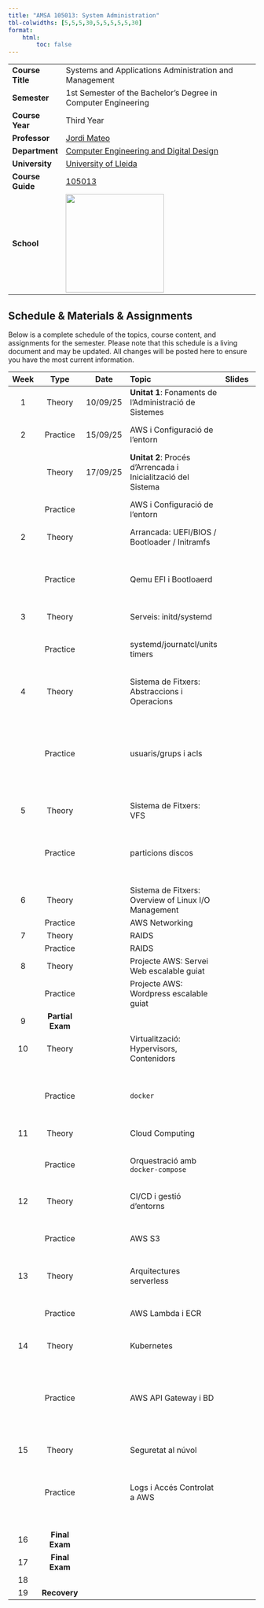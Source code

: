 ```yaml
---
title: "AMSA 105013: System Administration"
tbl-colwidths: [5,5,5,30,5,5,5,5,5,30]
format:
    html:
        toc: false
---
```





|    |                 |
|--|-----------------|
| **Course Title**        | Systems and Applications Administration and Management
| **Semester**  | 1st Semester of the Bachelor's Degree in Computer Engineering
| **Course Year** | Third Year |
| **Professor**   | [Jordi Mateo](mailto:jordi.mateo@udl.cat) |
| **Department** | [Computer Engineering and Digital Design]([https://dd](https://deidd.udl.cat/ca/))  |
| **University** | [University of Lleida](https://www.udl.cat) |
| **Course Guide** | [105013](https://guiadocent.udl.cat/en/html/2025-26_105013) |
| **School**      | [![](figs/institute.png){width="200px"} ](https://www.eps.udl.cat) |



## Schedule & Materials & Assignments

Below is a complete schedule of the topics, course content, and assignments for the semester. Please note that this schedule is a living document and may be updated. All changes will be posted here to ensure you have the most current information.

::: column-screen-inset-right
| Week | Type               | Date       | Topic                                                    | Slides  | Notes  | Lab  | Others  | HW | Deliveries                                                                                                                                       |
|:----:|:------------------:|:----------:|:---------------------------------------------------------|:--:|:--:|:--:|:--:|:--:|:----------------------------------------------------------------------------------------------------------------------------------------:|
| 1    | Theory             |10/09/25    | **Unitat 1**: Fonaments de l’Administració de Sistemes                |  |    |  |  |        |                                                                                                                                          |
| 2    | Practice           |15/09/25    | AWS i Configuració de l'entorn                           |    |    |    |    |    | P0: Màquina virtual AWS + JupyterHub  (guiada)    
|      | Theory             |17/09/25    | **Unitat 2**: Procés d'Arrencada i Inicialització del Sistema                |   |    |  |  |       |   
|      | Practice           |            | AWS i Configuració de l'entorn                           |    |    |    |    |    | P0: Màquina virtual AWS + JupyterHub  (guiada)                                                                                           |
| 2    | Theory             |            | Arrancada: UEFI/BIOS / Bootloader / Initramfs            |    |    |    |    |    |                                                                                                                                          |
|      | Practice           |            | Qemu EFI i Bootloaerd                                    |    |    |    |    |    | P1: EFI que arrenqui amb QEMU/VirtualBox, d'un kernel de linux concret     (QEMU o VirtualBox/VMWare)                                    |
| 3    | Theory             |            | Serveis: initd/systemd                                   |    |    |    |    |    |                                                                                                                                          |
|      | Practice           |            | systemd/journatcl/units timers                           |    |    |    |    |    | P1: Script de backup i configuració per a executar cada halt o poweroff                                                                  |
| 4    | Theory             |            | Sistema de Fitxers:  Abstraccions i Operacions           |    |    |    |    |    |                                                                                                                                          |
|      | Practice           |            | usuaris/grups i acls                                     |    |    |    |    |    | P1: Modificar initramfs per mostrar un menu (arrancada neta o restauració), en cas de restauracio mostrar tots els backups disponibles.  |
| 5    | Theory             |            | Sistema de Fitxers: VFS                                  |    |    |    |    |    |                                                                                                                                          |
|      | Practice           |            | particions discos                                        |    |    |    |    |    | P2: Diagnosticar i resoldre problemes de permisos en un servidor web en una màquina virtual preconfigurada.                              |
| 6    | Theory             |            | Sistema de Fitxers: Overview of Linux I/O Management     |    |    |    |    |    |                                                                                                                                          |
|      | Practice           |            | AWS Networking                                           |    |    |    |    |    |                                                                            |
| 7    | Theory             |            | RAIDS                                                    |    |    |    |    |    |                                                                                                                                          |
|      | Practice           |            | RAIDS                                                    |    |    |    |    |    |                                                                                            |
| 8    | Theory             |            | Projecte AWS: Servei Web escalable guiat                 |    |    |    |    |    |                                                                                                                                          |
|      | Practice           |            | Projecte AWS: Wordpress escalable guiat                  |    |    |    |    |    |                                                                                                    |
| 9    | **Partial Exam**   |            |                                                          |    |    |    |    |    |                                                                                                                                          |
| 10   | Theory             |            | Virtualització: 	Hypervisors, Contenidors                |    |    |    |    |    |                                                                                                                                          |
|      | Practice           |            | `docker`                                                 |    |    |    |    |    | P4: Repositori GitHub amb `Dockerfile`, `README.md`, i aplicació funcional localment.                                                    |
| 11   | Theory             |            | Cloud Computing	                                        |    |    |    |    |    |                                                                                                                                          |
|      | Practice           |            | Orquestració amb `docker-compose`                        |    |    |    |    |    | P4: `docker-compose.yml` funcional, connexió entre l’app i la base de dades.                                                             |
| 12   | Theory             |            | CI/CD i gestió d'entorns	                                |    |    |    |    |    |                                                                                                                                          |
|      | Practice           |            | AWS S3                                                   |    |    |    |    |    | P4: Codi modificat per utilitzar `boto3` per pujar i descarregar imatges de S3.                                                          |
| 13   | Theory             |            | Arquitectures serverless                                 |    |    |    |    |    |                                                                                                                                          |
|      | Practice           |            | AWS Lambda i ECR                                         |    |    |    |    |    | P4: Imatge pujada a ECR. Lambda que processa imatges rebudes i les desa a S3.                                                            |
| 14   | Theory             |            | Kubernetes                                               |    |    |    |    |    |                                                                                                                                       |
|      | Practice           |            | AWS API Gateway i BD                                     |    |    |    |    |    | P4: API Gateway per fer `POST` d’imatges. Lambda activada per API. BBDD migrada i connectada per poder fer `GET` d'algunes dades de la BD.|
| 15   | Theory             |            | Seguretat al núvol                                       |    |    |    |    |    |                                                                                                                                       |
|      | Practice           |            | Logs i Accés Controlat a AWS                             |    |    |    |    |    | P4: Logs a CloudWatch, configurar alarma, accés restringit a la BBDD només des de Lambda i API Gateway.                                   |
| 16   | **Final Exam**     |            |                                                          |    |    |    |    |    |                                                                                                                                       |
| 17   | **Final Exam**     |            |                                                          |    |    |    |    |    |                                                                                                                                       |
| 18   |                    |            |                                                          |    |    |    |    |    |                                                                                                                                       |
| 19   | **Recovery**       |            |                                                          |    |    |    |    |    |                                                                                                                                       |

::: 


